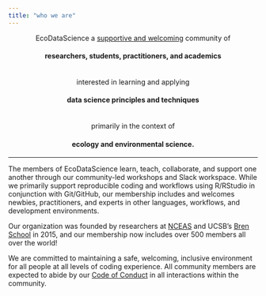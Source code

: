 ```yaml
---
title: "who we are"
---
```


<center>
EcoDataScience a [supportive and welcoming](code-of-conduct.html) community of 

#### researchers, students, practitioners, and academics

<br>interested in learning and applying

#### data science principles and techniques

<br>primarily in the context of 

#### ecology and environmental science.
</center>

---

The members of EcoDataScience learn, teach, collaborate, and support one another through our community-led workshops and Slack workspace.  While we primarily support reproducible coding and workflows using R/RStudio in conjunction with Git/GitHub, our membership includes and welcomes newbies, practitioners, and experts in other languages, workflows, and development environments.

Our organization was founded by researchers at [NCEAS](www.nceas.ucsb.edu) and UCSB's [Bren School](www.bren.ucsb.edu) in 2015, and our membership now includes over 500 members all over the world!

We are committed to maintaining a safe, welcoming, inclusive environment for all people at all levels of coding experience.  All community members are expected to abide by our [Code of Conduct](code-of-conduct.html) in all interactions within the community.